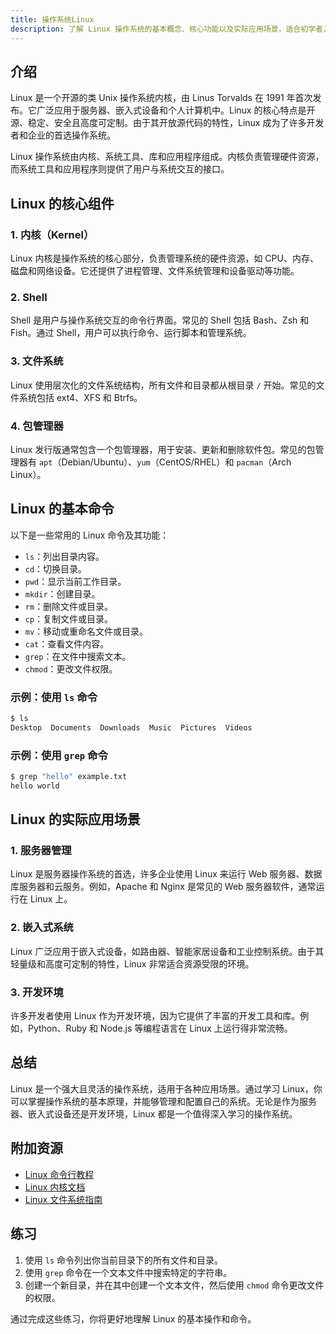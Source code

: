 ```yaml
---
title: 操作系统Linux
description: 了解 Linux 操作系统的基本概念、核心功能以及实际应用场景，适合初学者入门学习。
---
```


## 介绍

Linux 是一个开源的类 Unix 操作系统内核，由 Linus Torvalds 在 1991 年首次发布。它广泛应用于服务器、嵌入式设备和个人计算机中。Linux 的核心特点是开源、稳定、安全且高度可定制。由于其开放源代码的特性，Linux 成为了许多开发者和企业的首选操作系统。

Linux 操作系统由内核、系统工具、库和应用程序组成。内核负责管理硬件资源，而系统工具和应用程序则提供了用户与系统交互的接口。

## Linux 的核心组件

### 1. 内核（Kernel）

Linux 内核是操作系统的核心部分，负责管理系统的硬件资源，如 CPU、内存、磁盘和网络设备。它还提供了进程管理、文件系统管理和设备驱动等功能。

### 2. Shell

Shell 是用户与操作系统交互的命令行界面。常见的 Shell 包括 Bash、Zsh 和 Fish。通过 Shell，用户可以执行命令、运行脚本和管理系统。

### 3. 文件系统

Linux 使用层次化的文件系统结构，所有文件和目录都从根目录 `/` 开始。常见的文件系统包括 ext4、XFS 和 Btrfs。

### 4. 包管理器

Linux 发行版通常包含一个包管理器，用于安装、更新和删除软件包。常见的包管理器有 `apt`（Debian/Ubuntu）、`yum`（CentOS/RHEL）和 `pacman`（Arch Linux）。

## Linux 的基本命令

以下是一些常用的 Linux 命令及其功能：

- `ls`：列出目录内容。
- `cd`：切换目录。
- `pwd`：显示当前工作目录。
- `mkdir`：创建目录。
- `rm`：删除文件或目录。
- `cp`：复制文件或目录。
- `mv`：移动或重命名文件或目录。
- `cat`：查看文件内容。
- `grep`：在文件中搜索文本。
- `chmod`：更改文件权限。

### 示例：使用 `ls` 命令

```bash
$ ls
Desktop  Documents  Downloads  Music  Pictures  Videos
```

### 示例：使用 `grep` 命令

```bash
$ grep "hello" example.txt
hello world
```

## Linux 的实际应用场景

### 1. 服务器管理

Linux 是服务器操作系统的首选，许多企业使用 Linux 来运行 Web 服务器、数据库服务器和云服务。例如，Apache 和 Nginx 是常见的 Web 服务器软件，通常运行在 Linux 上。

### 2. 嵌入式系统

Linux 广泛应用于嵌入式设备，如路由器、智能家居设备和工业控制系统。由于其轻量级和高度可定制的特性，Linux 非常适合资源受限的环境。

### 3. 开发环境

许多开发者使用 Linux 作为开发环境，因为它提供了丰富的开发工具和库。例如，Python、Ruby 和 Node.js 等编程语言在 Linux 上运行得非常流畅。

## 总结

Linux 是一个强大且灵活的操作系统，适用于各种应用场景。通过学习 Linux，你可以掌握操作系统的基本原理，并能够管理和配置自己的系统。无论是作为服务器、嵌入式设备还是开发环境，Linux 都是一个值得深入学习的操作系统。

## 附加资源

- [Linux 命令行教程](https://linuxcommand.org/)
- [Linux 内核文档](https://www.kernel.org/doc/)
- [Linux 文件系统指南](https://tldp.org/LDP/sag/html/filesystems.html)

## 练习

1. 使用 `ls` 命令列出你当前目录下的所有文件和目录。
2. 使用 `grep` 命令在一个文本文件中搜索特定的字符串。
3. 创建一个新目录，并在其中创建一个文本文件，然后使用 `chmod` 命令更改文件的权限。

通过完成这些练习，你将更好地理解 Linux 的基本操作和命令。